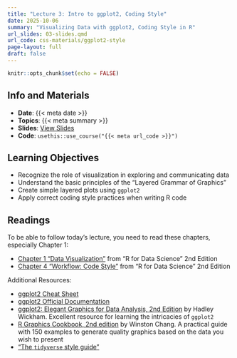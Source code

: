 ```yaml
---
title: "Lecture 3: Intro to ggplot2, Coding Style"
date: 2025-10-06
summary: "Visualizing Data with ggplot2, Coding Style in R"
url_slides: 03-slides.qmd
url_code: css-materials/ggplot2-style
page-layout: full
draft: false
---
```


```r
knitr::opts_chunk$set(echo = FALSE)
```

## Info and Materials

* **Date**: {{< meta date >}}
* **Topics**: {{< meta summary >}}
* **Slides**: [View Slides]({{< meta url_slides >}})
* **Code**: `usethis::use_course("{{< meta url_code >}}")`


## Learning Objectives

- Recognize the role of visualization in exploring and communicating data
- Understand the basic principles of the "Layered Grammar of Graphics"
- Create simple layered plots using `ggplot2`
- Apply correct coding style practices when writing R code


## Readings

To be able to follow today's lecture, you need to read these chapters, especially Chapter 1:

* [Chapter 1 "Data Visualization"](https://r4ds.hadley.nz/data-visualize) from "R for Data Science" 2nd Edition
* [Chapter 4 "Workflow: Code Style"](https://r4ds.hadley.nz/workflow-style) from "R for Data Science" 2nd Edition 

Additional Resources:

* [ggplot2 Cheat Sheet](https://raw.githubusercontent.com/rstudio/cheatsheets/main/data-visualization.pdf)
* [ggplot2 Official Documentation](https://ggplot2.tidyverse.org/index.html)
* [ggplot2: Elegant Graphics for Data Analysis, 2nd Edition](https://ggplot2-book.org/) by Hadley Wickham. Excellent resource for learning the intricacies of `ggplot2`
* [R Graphics Cookbook, 2nd edition](https://r-graphics.org/) by Winston Chang. A practical guide with 150 examples to generate quality graphics based on the data you wish to present
* ["The `tidyverse` style guide"](https://style.tidyverse.org/index.html)

